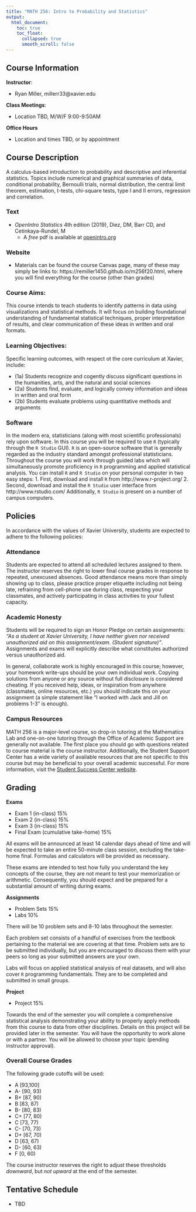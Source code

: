 ```yaml
---
title: "MATH 256: Intro to Probability and Statistics"
output:
  html_document:
    toc: true
    toc_float:
      collapsed: true
      smooth_scroll: false
---
```


## Course Information

**Instructor**:

- Ryan Miller, millerr33\@xavier.edu 

**Class Meetings**: 

- Location TBD, M/W/F 9:00-9:50AM

**Office Hours**

- Location and times TBD, or by appointment

## Course Description

A calculus-based introduction to probability and descriptive and inferential statistics. Topics include numerical and graphical summaries of data, conditional probability, Bernoulli trials, normal distribution, the central limit theorem, estimation, t-tests, chi-square tests, type I and II errors, regression and correlation.

### Text

- *OpenIntro Statistics* 4th edition (2019), Diez, DM, Barr CD, and Cetinkaya-Rundel, M
    - A *free* pdf is available at [openintro.org](https://www.openintro.org/)

### Website

- Materials can be found the course Canvas page, many of these may simply be links to: https://remiller1450.github.io/m256f20.html, where you will find everything for the course (other than grades)

### Course Aims:

This course intends to teach students to identify patterns in data using visualizations and statistical methods.  It will focus on building foundational understanding of fundamental statistical techniques, proper interpretation of results, and clear communication of these ideas in written and oral formats.

### Learning Objectives:

Specific learning outcomes, with respect ot the core curriculum at Xavier, include:

- (1a) Students recognize and cogently discuss significant questions in the humanities, arts, and
the natural and social sciences
- (2a) Students find, evaluate, and logically convey information and ideas in written and oral
form
- (2b) Students evaluate problems using quantitative methods and arguments

### Software

In the modern era, statisticians (along with most scientific professionals) rely upon software. In this course you will be required to use `R` (typically through the `R Studio` GUI).  `R` is an open-source software that is generally regarded as the industry standard amongst professional statisticians.  Throughout the course you will work through guided labs which will simultaneously promote proficiency in `R` programming and applied statistical analysis.
You can install `R` and `R Studio` on your personal computer in two easy steps:
1.	First, download and install `R` from http://www.r-project.org/
2.	Second, download and install the `R Studio` user interface from http://www.rstudio.com/ 
Additionally, `R Studio` is present on a number of campus computers.

## Policies

In accordance with the values of Xavier University, students are expected to adhere to the following policies:

### Attendance

Students are expected to attend all scheduled lectures assigned to them.  The instructor reserves the right to lower final course grades in response to repeated, unexcused absences.  Good attendance means more than simply showing up to class, please practice proper etiquette including not being late, refraining from cell-phone use during class, respecting your classmates, and actively participating in class activities to your fullest capacity.

### Academic Honesty

Students will be required to sign an Honor Pledge on certain assignments: *"As a student at Xavier University, I have neither given nor received unauthorized aid on this assignment/exam. (Student signature)"*.  Assignments and exams will explicitly describe what constitutes authorized versus unauthorized aid.

In general, collaborate work is highly encouraged in this course; however, your homework write-ups should be your own individual work.  Copying solutions from anyone or any source without full disclosure is considered cheating.  If you received help, ideas, or inspiration from anywhere (classmates, online resources, etc.) you should indicate this on your assignment (a simple statement like "I worked with Jack and Jill on problems 1-3" is enough).

### Campus Resources

MATH 256 is a major-level course, so drop-in tutoring at the Mathematics Lab and one-on-one tutoring through the Office of Academic Support are generally not available.  The first place you should go with questions related to course material is the course instructor.  Additionally, the Student Support Center has a wide variety of available resources that are not specific to this course but may be beneficial to your overall academic successful.  For more information, visit the [Student Success Center website](https://www.xavier.edu/success/success-coaching/index).


## Grading

**Exams**

- Exam 1 (in-class) 15%
- Exam 2 (in-class) 15%
- Exam 3 (in-class) 15%
- Final Exam (cumulative take-home) 15%

All exams will be announced at least 14 calendar days ahead of time and will be expected to take an entire 50-minute class session, excluding the take-home final.  Formulas and calculators will be provided as necessary. 

These exams are intended to test how fully you understand the key concepts of the course, they are not meant to test your memorization or arithmetic.  Consequently, you should expect and be prepared for a substantial amount of writing during exams.

**Assignments**

- Problem Sets 15%
- Labs 10%

There will be 10 problem sets and 8-10 labs throughout the semester.

Each problem set consists of a handful of exercises from the textbook pertaining to the material we are covering at that time.  Problem sets are to be submitted individually, but you are encouraged to discuss them with your peers so long as your submitted answers are your own. 

Labs will focus on applied statistical analysis of real datasets, and will also cover `R` programming fundamentals.  They are to be completed and submitted in small groups.


**Project**

- Project 15%

Towards the end of the semester you will complete a comprehensive statistical analysis demonstrating your ability to properly apply methods from this course to data from other disciplines.  Details on this project will be provided later in the semester.  You will have the opportunity to work alone or with a partner. You will be allowed to choose your topic (pending instructor approval).

### Overall Course Grades

The following grade cutoffs will be used:

- A [93,100]
- A- [90, 93)
- B+ [87, 90)
- B [83, 87)
- B- [80, 83)
- C+ [77, 80)
- C [73, 77)
- C- [70, 73)
- D+ [67, 70)
- D [63, 67)
- D- [60, 63)
- F [0, 60)

The course instructor reserves the right to adjust these thresholds *downward*, but *not upward* at the end of the semester.  

## Tentative Schedule

- TBD

